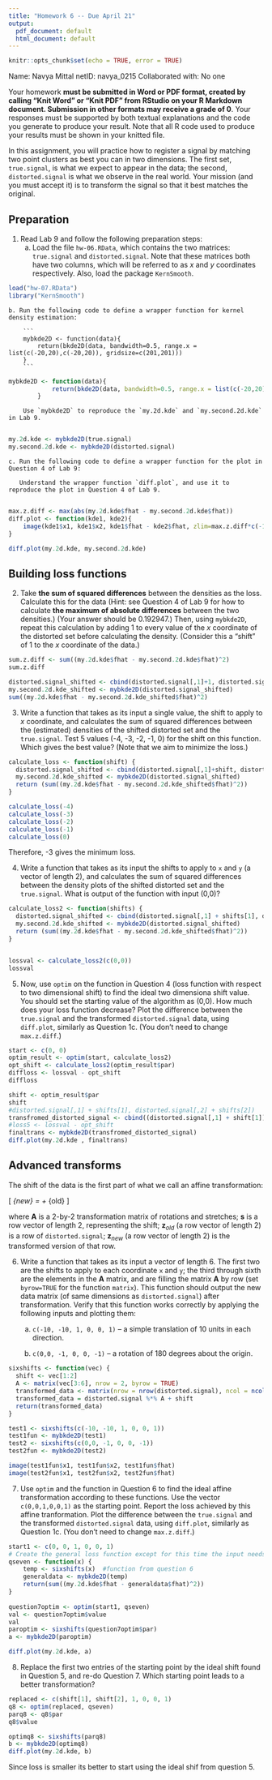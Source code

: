 ```yaml
---
title: "Homework 6 -- Due April 21"
output:
  pdf_document: default
  html_document: default
---
```


```r
knitr::opts_chunk$set(echo = TRUE, error = TRUE)
```


Name:  Navya Mittal
netID:  navya_0215
Collaborated with:  No one

Your homework **must be submitted in Word or PDF format, created by calling "Knit Word" or "Knit PDF" from RStudio on your R Markdown document.
Submission in other formats may receive a grade of 0**. Your responses must be supported by both textual explanations and the code you generate to produce your result. Note that all R code used to produce your results must be shown in your knitted file. 

In this assignment, you will practice how to register a signal by matching two point clusters as best you can in two dimensions. The first set, `true.signal`, is what we expect to appear in the data; the second, `distorted.signal` is what we observe in the real world. Your mission (and you must accept it) is to transform the signal so that it best matches the original.

## Preparation

1. Read Lab 9 and follow the following preparation steps:
    a. Load the file `hw-06.RData`, which contains the two matrices: `true.signal` and `distorted.signal`. Note that these matrices both have two columns, which will be referred to as $x$ and $y$ coordinates respectively. Also, load the package `KernSmooth`.
    
```r
load("hw-07.RData")
library("KernSmooth")
```

    b. Run the following code to define a wrapper function for kernel density estimation:
    
        ```
        mybkde2D <- function(data){
            return(bkde2D(data, bandwidth=0.5, range.x = list(c(-20,20),c(-20,20)), gridsize=c(201,201)))
        }
        ```
```r

mybkde2D <- function(data){
            return(bkde2D(data, bandwidth=0.5, range.x = list(c(-20,20),c(-20,20)), gridsize=c(201,201)))
        }

```
            
        Use `mybkde2D` to reproduce the `my.2d.kde` and `my.second.2d.kde` in Lab 9.
        
```r
my.2d.kde <- mybkde2D(true.signal)
my.second.2d.kde <- mybkde2D(distorted.signal)

```
    
    c. Run the following code to define a wrapper function for the plot in Question 4 of Lab 9:
       
       Understand the wrapper function `diff.plot`, and use it to reproduce the plot in Question 4 of Lab 9.
       

```r

max.z.diff <- max(abs(my.2d.kde$fhat - my.second.2d.kde$fhat))
diff.plot <- function(kde1, kde2){
    image(kde1$x1, kde1$x2, kde1$fhat - kde2$fhat, zlim=max.z.diff*c(-1,1), col=colorRampPalette(c("red","white","blue"))(21))
}

diff.plot(my.2d.kde, my.second.2d.kde)

```


## Building loss functions

2. Take **the sum of squared differences** between the densities as the loss.  Calculate this for the data (Hint: see Question 4 of Lab 9 for how to calculate **the maximum of absolute differences** between the two densities.) (Your answer should be 0.192947.) Then, using `mybkde2D`, repeat this calculation by adding 1 to every value of the $x$ coordinate of the distorted set before calculating the density. (Consider this a "shift" of 1 to the $x$ coordinate of the data.)

```r

sum.z.diff <- sum((my.2d.kde$fhat - my.second.2d.kde$fhat)^2)
sum.z.diff

distorted.signal_shifted <- cbind(distorted.signal[,1]+1, distorted.signal[,2])
my.second.2d.kde_shifted <- mybkde2D(distorted.signal_shifted)
sum((my.2d.kde$fhat - my.second.2d.kde_shifted$fhat)^2)


```


3. Write a function that takes as its input a single value, the shift to apply to $x$ coordinate, and calculates the sum of squared differences between the (estimated) densities of the shifted distorted set and the `true.signal`. Test 5 values (-4, -3, -2, -1, 0) for the shift on this function. Which gives the best value? (Note that we aim to minimize the loss.)

```r

calculate_loss <- function(shift) {
  distorted.signal_shifted <- cbind(distorted.signal[,1]+shift, distorted.signal[,2])
  my.second.2d.kde_shifted <- mybkde2D(distorted.signal_shifted)
  return (sum((my.2d.kde$fhat - my.second.2d.kde_shifted$fhat)^2))
}

calculate_loss(-4)
calculate_loss(-3)
calculate_loss(-2)
calculate_loss(-1)
calculate_loss(0)


```
Therefore, -3 gives the minimum loss. 

4. Write a function that takes as its input the shifts to apply to `x` and `y` (a vector of length 2), and calculates the sum of squared differences between the density plots of the shifted distorted set and the `true.signal`. What is output of the function with input (0,0)?

```r
calculate_loss2 <- function(shifts) {
  distorted.signal_shifted <- cbind(distorted.signal[,1] + shifts[1], distorted.signal[,2] + shifts[2])
  my.second.2d.kde_shifted <- mybkde2D(distorted.signal_shifted)
  return (sum((my.2d.kde$fhat - my.second.2d.kde_shifted$fhat)^2))
}


lossval <- calculate_loss2(c(0,0))
lossval

```


5. Now, use `optim` on the function in Question 4 (loss function with respect to two dimensional shift) to find the ideal two dimensiona shift value. You should set the starting value of the algorithm as (0,0). How much does your loss function decrease? Plot the difference between the `true.signal` and the transformed `distorted.signal` data, using `diff.plot`, similarly as Question 1c. (You don't need to change `max.z.diff`.) 

```r
start <- c(0, 0)
optim_result <- optim(start, calculate_loss2)
opt_shift <- calculate_loss2(optim_result$par)
diffloss <- lossval - opt_shift
diffloss

shift <- optim_result$par
shift
#distorted.signal[,1] + shifts[1], distorted.signal[,2] + shifts[2])
transfromed_distorted_signal <- cbind((distorted.signal[,1] + shift[1]), (distorted.signal[,2] + shift[2]))
#loss5 <- lossval - opt_shift
finaltrans <- mybkde2D(transfromed_distorted_signal)
diff.plot(my.2d.kde , finaltrans)
```



## Advanced transforms

The shift of the data is the first part of what we call an affine transformation:

\[ \mathbf{z}_{new} = \mathbf{s} + \mathbf{z}_{old} \mathbf{A} \]

where $\mathbf{A}$ is a 2-by-2 transformation matrix of rotations and stretches; $\mathbf{s}$ is a row vector of length 2, representing the shift; $\mathbf{z}_{old}$ (a row vector of length 2) is a row of `distorted.signal`; $\mathbf{z}_{new}$ (a row vector of length 2) is the transformed version of that row.

6. Write a function that takes as its input a vector of length 6. The first two are the shifts to apply to each coordinate `x` and `y`; the third through sixth are the elements in the $\mathbf{A}$ matrix, and are filling the matrix $\mathbf{A}$ by row (set `byrow=TRUE` for the function `matrix`). This function should output the new data matrix (of same dimensions as `distorted.signal`) after transformation. Verify that this function works correctly by applying the following inputs and plotting them:

    a. `c(-10, -10, 1, 0, 0, 1)` -- a simple translation of 10 units in each direction.

    b. `c(0,0, -1, 0, 0, -1)` -- a rotation of 180 degrees about the origin.
    
    
```r
sixshifts <- function(vec) {
  shift <- vec[1:2]
  A <- matrix(vec[3:6], nrow = 2, byrow = TRUE)
  transformed_data <- matrix(nrow = nrow(distorted.signal), ncol = ncol(distorted.signal))
  transformed_data = distorted.signal %*% A + shift
  return(transformed_data)
}

test1 <- sixshifts(c(-10, -10, 1, 0, 0, 1))
test1fun <- mybkde2D(test1)
test2 <- sixshifts(c(0,0, -1, 0, 0, -1))
test2fun <- mybkde2D(test2)

image(test1fun$x1, test1fun$x2, test1fun$fhat)
image(test2fun$x1, test2fun$x2, test2fun$fhat)

```


7. Use `optim` and the function in Question 6 to find the ideal affine transformation according to these functions. Use the vector `c(0,0,1,0,0,1)` as the starting point. Report the loss achieved by this affine tranformation. Plot the difference between the `true.signal` and the transformed `distorted.signal` data, using `diff.plot`, similarly as Question 1c. (You don't need to change `max.z.diff`.) 


```r
start1 <- c(0, 0, 1, 0, 0, 1)
# Create the general loss function except for this time the input needs to go through the affine transformation function from 6 first before being passed through mybkd2D
qseven <- function(x) {
    temp <- sixshifts(x)  #function from question 6 
    generaldata <- mybkde2D(temp)
    return(sum((my.2d.kde$fhat - generaldata$fhat)^2))
}
    
question7optim <- optim(start1, qseven)
val <- question7optim$value
val
paroptim <- sixshifts(question7optim$par)
a <- mybkde2D(paroptim)

diff.plot(my.2d.kde, a)

```


8. Replace the first two entries of the starting point by the ideal shift found in Question 5, and re-do Question 7. Which starting point leads to a better transformation?

```r
replaced <- c(shift[1], shift[2], 1, 0, 0, 1)
q8 <- optim(replaced, qseven)
parq8 <- q8$par
q8$value

optimq8 <- sixshifts(parq8)
b <- mybkde2D(optimq8)
diff.plot(my.2d.kde, b)

```
Since loss is smaller its better to start using the ideal shif from question 5. 